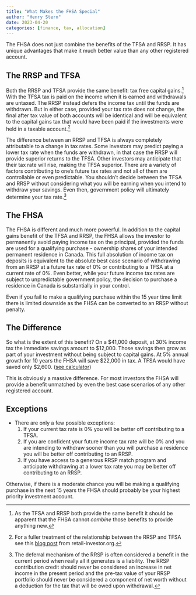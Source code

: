 ```yaml
---
title: "What Makes the FHSA Special"
author: "Henry Stern"
date: 2023-04-20
categories: [finance, tax, allocation]
---
```


The FHSA does not just combine the benefits of the TFSA and RRSP. It has unique advantages that make it much better value than any other registered account.

## The RRSP and TFSA

Both the RRSP and TFSA provide the same benefit: tax free capital gains.[^same_benefit] With the TFSA tax is paid on the income when it is earned and withdrawals are untaxed. The RRSP instead defers the income tax until the funds are withdrawn. But in either case, provided your tax rate does not change, the final after tax value of both accounts will be identical and will be equivalent to the capital gains tax that would have been paid if the investments were held in a taxable account.[^detailed_rrsp_analysis]

The difference between an RRSP and TFSA is always completely attributable to a change in tax rates. Some investors may predict paying a lower tax rate when the funds are withdrawn, in that case the RRSP will provide superior returns to the TFSA. Other investors may anticipate that their tax rate will rise, making the TFSA superior. There are a variety of factors contributing to one's future tax rates and not all of them are controllable or even predictable. You shouldn't decide between the TFSA and RRSP without considering what you will be earning when you intend to withdraw your savings. Even then, government policy will ultimately determine your tax rate.[^rrsp_deferrals]

[^same_benefit]: As the TFSA and RRSP both provide the same benefit it should be apparent that the FHSA cannot *combine* those benefits to provide anything new.

[^detailed_rrsp_analysis]: For a fuller treatment of the relationship between the RRSP and TFSA see this [blog post](https://web.archive.org/web/20230211001735if_/https://www.retailinvestor.org/RRSPmodel.html) from retail-investor.org.

[^rrsp_deferrals]: The deferral mechanism of the RRSP is often considered a benefit in the current period when really all it generates is a liability. The RRSP contribution credit should never be considered an increase in net income in the present period and the pre-tax value of your RRSP portfolio should never be considered a component of net worth without a deduction for the tax that will be owed upon withdrawal.

## The FHSA

The FHSA is different and much more powerful. In addition to the capital gains benefit of the TFSA and RRSP, the FHSA allows the investor to permanently avoid paying income tax on the principal, provided the funds are used for a qualifying purchase - ownership shares of your intended permanent residence in Canada. This full absolution of income tax on deposits is equivalent to the absolute best case scenario of withdrawing from an RRSP at a future tax rate of 0% or contributing to a TFSA at a current rate of 0%. Even better, while your future income tax rates are subject to unpredictable government policy, the decision to purchase a residence in Canada is substantially in your control.

Even if you fail to make a qualifying purchase within the 15 year time limit there is limited downside as the FHSA can be converted to an RRSP without penalty.

## The Difference

So what is the extent of this benefit? On a \$41,000 deposit, at 30% income tax the immediate savings amount to \$12,000. Those savings then grow as part of your investment without being subject to capital gains. At 5% annual growth for 10 years the FHSA will save \$22,000 in tax. A TFSA would have saved only \$2,600. ([see calculator](https://hstern.ca/tools/account-comparison))

This is obviously a massive difference. For most investors the FHSA will provide a benefit unmatched by even the best case scenarios of any other registered account. 

## Exceptions

* There are only a few possible exceptions:
  1. If your current tax rate is 0% you will be better off contributing to a TFSA.
  1. If you are confident your future income tax rate will be 0% and you are intending to withdraw sooner than you will purchase a residence you will be better off contributing to an RRSP.
  1. If you have access to a generous RRSP match program and anticipate withdrawing at a lower tax rate you may be better off contributing to an RRSP.

Otherwise, if there is a moderate chance you will be making a qualifying purchase in the next 15 years the FHSA should probably be your highest priority investment account.
